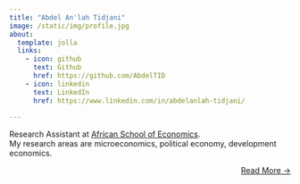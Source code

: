 ```yaml
---
title: "Abdel An'lah Tidjani"
image: /static/img/profile.jpg
about:
  template: jolla
  links:
    - icon: github
      text: Github
      href: https://github.com/AbdelTID
    - icon: linkedin
      text: LinkedIn
      href: https://www.linkedin.com/in/abdelanlah-tidjani/
 
---
```


Research Assistant at [African School of Economics](https://www.africanschoolofeconomics.com/).<br>
My research areas are microeconomics, political economy, development economics.


::: {style="text-align: right"}
[Read More →](../about)
:::


